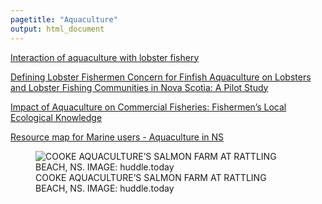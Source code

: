 ```yaml
---
pagetitle: "Aquaculture"
output: html_document
---
```


[Interaction of aquaculture with lobster fishery](https://www.cbc.ca/news/canada/new-brunswick/aquaculture-company-on-the-hook-for-500k-for-pesticide-use-1.1317105#:~:text=Aquaculture%20company%20on%20the%20hook%20for%20%24500K%20for,AM%20AT%20%7C%20Last%20Updated%3A%20April%2026%2C%202013)

[Defining Lobster Fishermen Concern for Finfish Aquaculture on Lobsters and Lobster Fishing Communities in Nova Scotia: A Pilot Study](https://novascotia.ca/fish/Defining_Lobster_Fisherman_Concerns_-_U_Sainte_Anne.pdf){.uri}

[Impact of Aquaculture on Commercial Fisheries: Fishermen's Local Ecological Knowledge](10.1007/s10745-011-9450-7)

[Resource map for Marine users - Aquaculture in NS](https://cmar.ca/resource-map-for-marine-users/)

![COOKE AQUACULTURE'S SALMON FARM AT RATTLING BEACH, NS. IMAGE: huddle.today](aquaculture-huddletoday.jpg)
